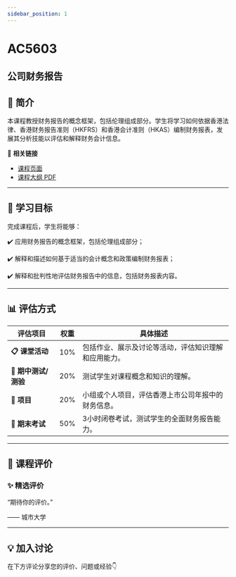 ```yaml
---
sidebar_position: 1
---
```


# AC5603
## 公司财务报告

## **📘 简介**
本课程教授财务报告的概念框架，包括伦理组成部分。学生将学习如何依据香港法律、香港财务报告准则（HKFRS）和香港会计准则（HKAS）编制财务报表，发展其分析技能以评估和解释财务会计信息。

🔗 **相关链接**
- [课程页面](https://www.cityu.edu.hk/catalogue/pg/202526/course/AC5603.htm)
- [课程大纲 PDF](https://www.cityu.edu.hk/catalogue/pg/202526/course/AC5603.pdf)

---

## **🎯 学习目标**

完成课程后，学生将能够：


✔️ 应用财务报告的概念框架，包括伦理组成部分；

✔️ 解释和描述如何基于适当的会计概念和政策编制财务报表；

✔️ 解释和批判性地评估财务报告中的信息，包括财务报表内容。

---

## **📊 评估方式**

| **评估项目**               | **权重** | **具体描述**                                                                                     |
|---------------------------|---------|-----------------------------------------------------------------------------------------------|
| **📋 课堂活动**             | 10%     | 包括作业、展示及讨论等活动，评估知识理解和应用能力。                                             |
| **📝 期中测试/测验**         | 20%     | 测试学生对课程概念和知识的理解。                                                                |
| **📄 项目**                | 20%     | 小组或个人项目，评估香港上市公司年报中的财务信息。                                               |
| **🎤 期末考试**             | 50%     | 3小时闭卷考试，测试学生的全面财务报告能力。                                                     |

---

## **💬 课程评价**

### ✨ **精选评价**
<div className={commentStyles.commentBox}>
    <p className={commentStyles.commentText}>
        “期待你的评价。”
    </p>
    <p className={commentStyles.commentAuthor}>—— 城市大学</p>
</div>

---

## **💡 加入讨论**

在下方评论分享您的评价、问题或经验👇
<Utterances />